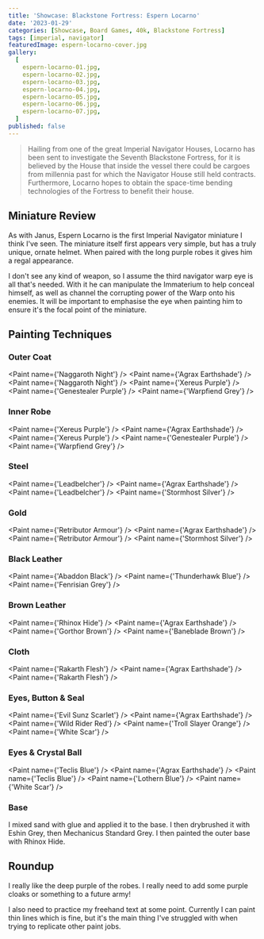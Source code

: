 ```yaml
---
title: 'Showcase: Blackstone Fortress: Espern Locarno'
date: '2023-01-29'
categories: [Showcase, Board Games, 40k, Blackstone Fortress]
tags: [imperial, navigator]
featuredImage: espern-locarno-cover.jpg
gallery:
  [
    espern-locarno-01.jpg,
    espern-locarno-02.jpg,
    espern-locarno-03.jpg,
    espern-locarno-04.jpg,
    espern-locarno-05.jpg,
    espern-locarno-06.jpg,
    espern-locarno-07.jpg,
  ]
published: false
---
```



> Hailing from one of the great Imperial Navigator Houses, Locarno has been sent to investigate the Seventh Blackstone
> Fortress, for it is believed by the House that inside the vessel there could be cargoes from millennia past for which
> the Navigator House still held contracts. Furthermore, Locarno hopes to obtain the space-time bending technologies of
> the Fortress to benefit their house.

## Miniature Review

As with Janus, Espern Locarno is the first Imperial Navigator miniature I think I've seen. The miniature itself first
appears very simple, but has a truly unique, ornate helmet. When paired with the long purple robes it gives him a regal
appearance.

I don't see any kind of weapon, so I assume the third navigator warp eye is all that's needed. With it he can manipulate
the Immaterium to help conceal himself, as well as channel the corrupting power of the Warp onto his enemies. It will
be important to emphasise the eye when painting him to ensure it's the focal point of the miniature.

## Painting Techniques

### Outer Coat

<Paint name={'Naggaroth Night'} />
<Paint name={'Agrax Earthshade'} />
<Paint name={'Naggaroth Night'} />
<Paint name={'Xereus Purple'} />
<Paint name={'Genestealer Purple'} />
<Paint name={'Warpfiend Grey'} />

### Inner Robe

<Paint name={'Xereus Purple'} />
<Paint name={'Agrax Earthshade'} />
<Paint name={'Xereus Purple'} />
<Paint name={'Genestealer Purple'} />
<Paint name={'Warpfiend Grey'} />

### Steel

<Paint name={'Leadbelcher'} />
<Paint name={'Agrax Earthshade'} />
<Paint name={'Leadbelcher'} />
<Paint name={'Stormhost Silver'} />

### Gold

<Paint name={'Retributor Armour'} />
<Paint name={'Agrax Earthshade'} />
<Paint name={'Retributor Armour'} />
<Paint name={'Stormhost Silver'} />

### Black Leather

<Paint name={'Abaddon Black'} />
<Paint name={'Thunderhawk Blue'} />
<Paint name={'Fenrisian Grey'} />

### Brown Leather

<Paint name={'Rhinox Hide'} />
<Paint name={'Agrax Earthshade'} />
<Paint name={'Gorthor Brown'} />
<Paint name={'Baneblade Brown'} />

### Cloth

<Paint name={'Rakarth Flesh'} />
<Paint name={'Agrax Earthshade'} />
<Paint name={'Rakarth Flesh'} />

### Eyes, Button & Seal

<Paint name={'Evil Sunz Scarlet'} />
<Paint name={'Agrax Earthshade'} />
<Paint name={'Wild Rider Red'} />
<Paint name={'Troll Slayer Orange'} />
<Paint name={'White Scar'} />

### Eyes & Crystal Ball

<Paint name={'Teclis Blue'} />
<Paint name={'Agrax Earthshade'} />
<Paint name={'Teclis Blue'} />
<Paint name={'Lothern Blue'} />
<Paint name={'White Scar'} />

### Base

I mixed sand with glue and applied it to the base. I then drybrushed it with Eshin Grey, then Mechanicus Standard Grey.
I then painted the outer base with Rhinox Hide.

## Roundup

I really like the deep purple of the robes. I really need to add some purple cloaks or something to a future army!

I also need to practice my freehand text at some point. Currently I can paint thin lines which is fine, but it's the
main thing I've struggled with when trying to replicate other paint jobs.
